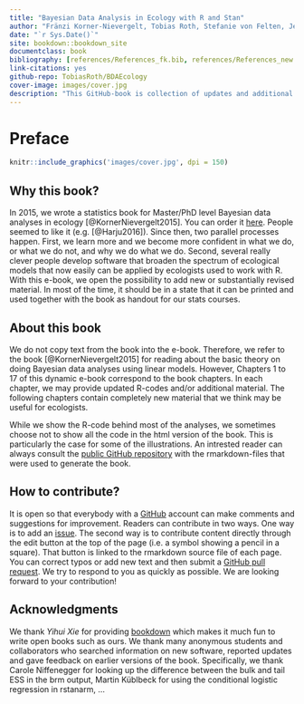 ```yaml
--- 
title: "Bayesian Data Analysis in Ecology with R and Stan"
author: "Fränzi Korner-Nievergelt, Tobias Roth, Stefanie von Felten, Jerôme Guélat, Bettina Almasi, Pius Korner-Nievergelt"
date: "`r Sys.Date()`"
site: bookdown::bookdown_site
documentclass: book
bibliography: [references/References_fk.bib, references/References_new.bib, references/References_svf.bib]
link-citations: yes
github-repo: TobiasRoth/BDAEcology
cover-image: images/cover.jpg
description: "This GitHub-book is collection of updates and additional material to the book Bayesian Data Analysis in Ecology Using Linear Models with R, BUGS, and STAN."
---
```


# Preface {-}

```r
knitr::include_graphics('images/cover.jpg', dpi = 150)
```

## Why this book? {-}
In 2015, we wrote a statistics book for Master/PhD level Bayesian data analyses in ecology [@KornerNievergelt2015]. You can order it [here](https://www.elsevier.com/books/bayesian-data-analysis-in-ecology-using-linear-models-with-r-bugs-and-stan/korner-nievergelt/978-0-12-801370-0). People seemed to like it (e.g. [@Harju2016]). Since then, two parallel processes happen. First, we learn more and we become more confident in what we do, or what we do not, and why we do what we do. Second, several really clever people develop software that broaden the spectrum of ecological models that now easily can be applied by ecologists used to work with R.  With this e-book, we open the possibility to add new or substantially revised material. In most of the time, it should be in a state that it can be printed and used together with the book as handout for our stats courses. 

## About this book {-}
We do not copy text from the book into the e-book. Therefore, we refer to the book [@KornerNievergelt2015] for reading about the basic theory on doing Bayesian data analyses using linear models. However, Chapters 1 to 17 of this dynamic e-book correspond to the book chapters. In each chapter, we may provide updated R-codes and/or additional material. The following chapters contain completely new material that we think may be useful for ecologists. 

While we show the R-code behind most of the analyses, we sometimes choose not to show all the code in the html version of the book. This is particularly the case for some of the illustrations. An intrested reader can always consult the [public GitHub repository](https://github.com/TobiasRoth/BDAEcology) with the rmarkdown-files that were used to generate the book.

## How to contribute? {-}
It is open so that everybody with a [GitHub](https://github.com) account can make comments and suggestions for improvement. Readers can contribute in two ways. One way is to add an [issue](https://github.com/TobiasRoth/BDAEcology/issues). The second way is to contribute content directly through the edit button at the top of the page (i.e. a symbol showing a pencil in a square). That button is linked to the rmarkdown source file of each page. You can correct typos or add new text and then submit a [GitHub pull request](https://help.github.com/articles/about-pull-requests/). We try to respond to you as quickly as possible. We are looking forward to your contribution!

## Acknowledgments {-}
We thank *Yihui Xie* for providing [bookdown](bhttps://bookdown.org/yihui/bookdown/) which makes it much fun to write open books such as ours. 
We thank many anonymous students and collaborators who searched information on new software, reported updates and gave feedback on earlier versions of the book. Specifically, we thank Carole Niffenegger for looking up the difference between the bulk and tail ESS in the brm output, Martin Küblbeck for using the conditional logistic regression in rstanarm, ...  



